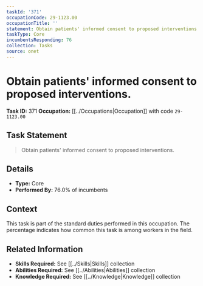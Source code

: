 ```yaml
---
taskId: '371'
occupationCode: 29-1123.00
occupationTitle: ''
statement: Obtain patients' informed consent to proposed interventions.
taskType: Core
incumbentsResponding: 76
collection: Tasks
source: onet
---
```

# Obtain patients' informed consent to proposed interventions.

**Task ID:** 371
**Occupation:** [[../Occupations|Occupation]] with code `29-1123.00`

## Task Statement

> Obtain patients' informed consent to proposed interventions.

## Details

- **Type:** Core
- **Performed By:** 76.0% of incumbents

## Context

This task is part of the standard duties performed in this occupation. The percentage indicates how common this task is among workers in the field.

## Related Information

- **Skills Required:** See [[../Skills|Skills]] collection
- **Abilities Required:** See [[../Abilities|Abilities]] collection
- **Knowledge Required:** See [[../Knowledge|Knowledge]] collection
